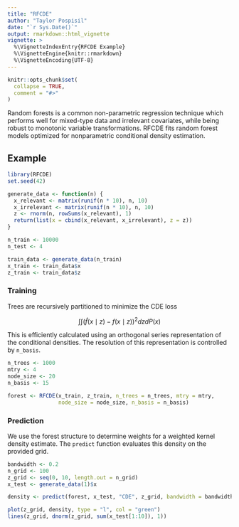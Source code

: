```yaml
---
title: "RFCDE"
author: "Taylor Pospisil"
date: "`r Sys.Date()`"
output: rmarkdown::html_vignette
vignette: >
  %\VignetteIndexEntry{RFCDE Example}
  %\VignetteEngine{knitr::rmarkdown}
  %\VignetteEncoding{UTF-8}
---
```


```r
knitr::opts_chunk$set(
  collapse = TRUE,
  comment = "#>"
)
```

Random forests is a common non-parametric regression technique which
performs well for mixed-type data and irrelevant covariates, while
being robust to monotonic variable transformations. RFCDE fits random
forest models optimized for nonparametric conditional density
estimation.

## Example

```r
library(RFCDE)
set.seed(42)

generate_data <- function(n) {
  x_relevant <- matrix(runif(n * 10), n, 10)
  x_irrelevant <- matrix(runif(n * 10), n, 10)
  z <- rnorm(n, rowSums(x_relevant), 1)
  return(list(x = cbind(x_relevant, x_irrelevant), z = z))
}

n_train <- 10000
n_test <- 4

train_data <- generate_data(n_train)
x_train <- train_data$x
z_train <- train_data$z
```

### Training

Trees are recursively partitioned to minimize the CDE loss

$$ \int \int (\hat{f}(x \mid z) - f(x \mid z))^{2} dz dP(x) $$

This is efficiently calculated using an orthogonal series
representation of the conditional densities. The resolution of this
representation is controlled by `n_basis`.

```r
n_trees <- 1000
mtry <- 4
node_size <- 20
n_basis <- 15

forest <- RFCDE(x_train, z_train, n_trees = n_trees, mtry = mtry,
                node_size = node_size, n_basis = n_basis)
```

### Prediction

We use the forest structure to determine weights for a weighted kernel
density estimate. The `predict` function evaluates this density on the
provided grid.

```r
bandwidth <- 0.2
n_grid <- 100
z_grid <- seq(0, 10, length.out = n_grid)
x_test <- generate_data(1)$x

density <- predict(forest, x_test, "CDE", z_grid, bandwidth = bandwidth)
```

```r
plot(z_grid, density, type = "l", col = "green")
lines(z_grid, dnorm(z_grid, sum(x_test[1:10]), 1))
```